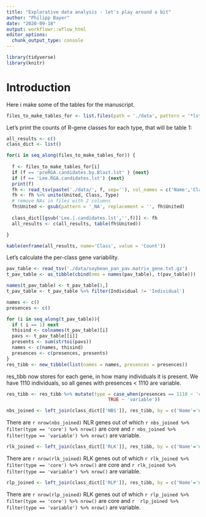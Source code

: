 ---
title: "Explorative data analysis - let's play around a bit"
author: "Philipp Bayer"
date: "2020-09-18"
output: workflowr::wflow_html
editor_options:
  chunk_output_type: console
---

```{r setup}
library(tidyverse)
library(knitr)
```

# Introduction
Here i make some of the tables for the manuscript.

```{r}
files_to_make_tables_for <- list.files(path = './data', pattern = '*lst')
```

Let's print the counts of R-gene classes for each type, that will be table 1:

```{r results='asis',  warning=FALSE, message=FALSE}
all_results <- c()
class_dict <- list()

for(i in seq_along(files_to_make_tables_for)) {
  
  f <- files_to_make_tables_for[i]
  if (f == 'preRGA.candidates.by.Blast.lst' ) {next}
  if (f == 'Lee.RGA.candidates.lst') {next}
  print(f)
  fh <- read_tsv(paste('./data/', f, sep=''), col_names = c('Name','Class','Type'))
  fh <- fh %>% unite(United, Class, Type)
  # remove NAs in files with 2 columns
  fh$United <- gsub(pattern = '_NA', replacement = '', fh$United)
  
  class_dict[[gsub('Lee.|.candidates.lst','',f)]] <- fh
  all_results <- c(all_results, table(fh$United))

}

kable(enframe(all_results, name='Class', value = 'Count'))
```



Let's calculate the per-class gene variability.

```{r}
pav_table <- read_tsv('./data/soybean_pan_pav.matrix_gene.txt.gz')
t_pav_table <- as_tibble(cbind(nms = names(pav_table), t(pav_table)))
```

```{r}
names(t_pav_table) <- t_pav_table[1,]
t_pav_table <- t_pav_table %>% filter(Individual != 'Individual')
```

```{r}
names <- c()
presences <- c()

for (i in seq_along(t_pav_table)){
  if ( i == 1) next
  thisind <- colnames(t_pav_table)[i]
  pavs <- t_pav_table[[i]]
  presents <- sum(strtoi(pavs))
  names <- c(names, thisind)
  presences <- c(presences, presents)
}
res_tibb <- new_tibble(list(names = names, presences = presences))
```

res_tibb now stores for each gene, in how many individuals it is present. We have 1110 individuals, so all genes with presences < 1110 are variable.

```{r}
res_tibb <- res_tibb %>% mutate(type = case_when(presences == 1110 ~ 'core',
                                     TRUE ~ 'variable'))
```

```{r}
nbs_joined <- left_join(class_dict[['NBS']], res_tibb, by = c('Name'='names'))
```

There are `r nrow(nbs_joined)` NLR genes out of which `r nbs_joined %>% filter(type == 'core') %>% nrow()` are core and `r nbs_joined %>% filter(type == 'variable') %>% nrow()` are variable.


```{r}
rlk_joined <- left_join(class_dict[['RLK']], res_tibb, by = c('Name'='names'))
```

There are `r nrow(rlk_joined)` RLK genes out of which `r rlk_joined %>% filter(type == 'core') %>% nrow()` are core and `r rlk_joined %>% filter(type == 'variable') %>% nrow()` are variable.


```{r}
rlp_joined <- left_join(class_dict[['RLP']], res_tibb, by = c('Name'='names'))
```

There are `r nrow(rlp_joined)` RLK genes out of which `r rlp_joined %>% filter(type == 'core') %>% nrow()` are core and `r  rlp_joined %>% filter(type == 'variable') %>% nrow()` are variable.

